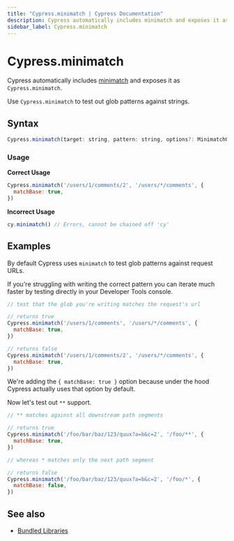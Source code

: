 ```yaml
---
title: "Cypress.minimatch | Cypress Documentation"
description: Cypress automatically includes minimatch and exposes it as `Cypress.minimatch`.
sidebar_label: Cypress.minimatch
---
```


<ProductHeading product="app" />

# Cypress.minimatch

Cypress automatically includes [minimatch](https://github.com/isaacs/minimatch)
and exposes it as `Cypress.minimatch`.

Use `Cypress.minimatch` to test out glob patterns against strings.

## Syntax

```javascript
Cypress.minimatch(target: string, pattern: string, options?: MinimatchOptions);
```

### Usage

<Icon name="check-circle" color="green" /> **Correct Usage**

```javascript
Cypress.minimatch('/users/1/comments/2', '/users/*/comments', {
  matchBase: true,
})
```

<Icon name="exclamation-triangle" color="red" /> **Incorrect Usage**

```javascript
cy.minimatch() // Errors, cannot be chained off 'cy'
```

## Examples

By default Cypress uses `minimatch` to test glob patterns against request URLs.

If you're struggling with writing the correct pattern you can iterate much
faster by testing directly in your Developer Tools console.

```javascript
// test that the glob you're writing matches the request's url

// returns true
Cypress.minimatch('/users/1/comments', '/users/*/comments', {
  matchBase: true,
})

// returns false
Cypress.minimatch('/users/1/comments/2', '/users/*/comments', {
  matchBase: true,
})
```

We're adding the `{ matchBase: true }` option because under the hood Cypress
actually uses that option by default.

Now let's test out `**` support.

```javascript
// ** matches against all downstream path segments

// returns true
Cypress.minimatch('/foo/bar/baz/123/quux?a=b&c=2', '/foo/**', {
  matchBase: true,
})

// whereas * matches only the next path segment

// returns false
Cypress.minimatch('/foo/bar/baz/123/quux?a=b&c=2', '/foo/*', {
  matchBase: false,
})
```

## See also

- [Bundled Libraries](/app/references/bundled-libraries)
